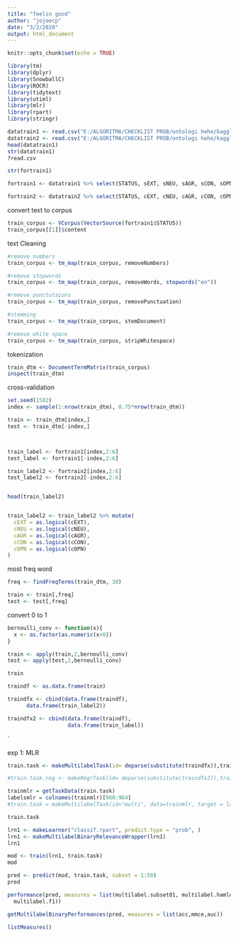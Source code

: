 ---
title: "feelin good"
author: "jojoecp"
date: "3/2/2020"
output: html_document
---

```{r setup, include=FALSE}
knitr::opts_chunk$set(echo = TRUE)
```

```{r}
library(tm)
library(dplyr)
library(SnowballC)
library(ROCR)
library(tidytext)
library(utiml)
library(mlr)
library(rpart)
library(stringr)
```


```{r}

datatrain1 <- read.csv("E:/ALGORITMA/CHECKLIST PROB/ontologi hehe/kaggle1/mypersonality_final.csv")
datatrain2 <- read.csv("E:/ALGORITMA/CHECKLIST PROB/ontologi hehe/kaggle1/mypersonality_final.csv")
head(datatrain1)
str(datatrain1)
?read.csv

str(fortrain1)

fortrain1 <- datatrain1 %>% select(STATUS, sEXT, sNEU, sAGR, sCON, sOPN)

fortrain2 <- datatrain2 %>% select(STATUS, cEXT, cNEU, cAGR, cCON, cOPN)
```

convert text to corpus
```{r}
train_corpus <- VCorpus(VectorSource(fortrain1$STATUS))
train_corpus[[1]]$content
```

text Cleaning
```{r}
#remove numbers
train_corpus <- tm_map(train_corpus, removeNumbers)

#remove stopwords
train_corpus <- tm_map(train_corpus, removeWords, stopwords("en"))

#remove punctutaions
train_corpus <- tm_map(train_corpus, removePunctuation)

#stemming
train_corpus <- tm_map(train_corpus, stemDocument)

#remove white space
train_corpus <- tm_map(train_corpus, stripWhitespace)

```

tokenization
```{r}
train_dtm <- DocumentTermMatrix(train_corpus)
inspect(train_dtm)
```

cross-validation
```{r}
set.seed(1502)
index <- sample(1:nrow(train_dtm), 0.75*nrow(train_dtm))

train <- train_dtm[index,]
test <- train_dtm[-index,]



train_label <- fortrain1[index,2:6]
test_label <- fortrain1[-index,2:6]

train_label2 <- fortrain2[index,2:6]
test_label2 <- fortrain2[-index,2:6]


head(train_label2)


train_label2 <- train_label2 %>% mutate(
  cEXT = as.logical(cEXT),
  cNEU = as.logical(cNEU),
  cAGR = as.logical(cAGR),
  cCON = as.logical(cCON),
  cOPN = as.logical(cOPN)
)

```

most freq word
```{r}
freq <- findFreqTerms(train_dtm, 30)

train <- train[,freq]
test <- test[,freq]
```

convert 0 to 1

```{r}
bernoulli_conv <- function(x){
  x <- as.factor(as.numeric(x>0))
}

train <- apply(train,2,bernoulli_conv)
test <- apply(test,2,bernoulli_conv)

train

traindf <- as.data.frame(train)

traindfx <- cbind(data.frame(traindf),
      data.frame(train_label2))

traindfx2 <- cbind(data.frame(traindf),
                   data.frame(train_label))
```
`

exp 1: MLR
```{r}
train.task <- makeMultilabelTask(id= deparse(substitute(traindfx)),traindfx, target = c("cEXT", "cNEU", "cAGR", "cCON", "cOPN"))

#train.task.reg <- makeRegrTask(id= deparse(substitute(traindfx2)),traindfx2, target = c("cEXT", "cNEU", "cAGR", "cCON", "cOPN"))

trainmlr = getTaskData(train.task)
labelsmlr = colnames(trainmlr)[960:964]
#train.task = makeMultilabelTask(id="multi", data=trainmlr, target = labelsmlr)

train.task

```

```{r}
lrn1 <- makeLearner("classif.rpart", predict.type = "prob", )
lrn1 <- makeMultilabelBinaryRelevanceWrapper(lrn1)
lrn1

mod <- train(lrn1, train.task)
mod

pred <- predict(mod, train.task, subset = 1:50)
pred

performance(pred, measures = list(multilabel.subset01, multilabel.hamloss, multilabel.acc,
  multilabel.f1))

getMultilabelBinaryPerformances(pred, measures = list(acc,mmce,auc))

listMeasures()
```

